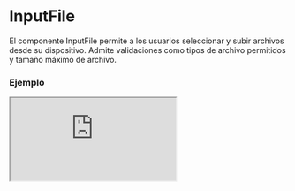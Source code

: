 
# InputFile

El componente InputFile permite a los usuarios seleccionar y subir archivos desde su dispositivo. Admite validaciones como tipos de archivo permitidos y tamaño máximo de archivo.

### Ejemplo

<Iframe
  minHeightIframe="30dvh"
  src="https://fenextjs-component-storybook.vercel.app/iframe.html?args=&id=input-inputfile--index&viewMode=story"
/>

### Importacion

Para importar el componente InputFile, se puede hacer desde fenextjs

```tsx copy
import { InputFile } from "fenextjs";
```

### Parametros

| Parametro        | Tipo                                                      | Requerido | Default                      | Descripcion                                                                 |
| ---------------- | --------------------------------------------------------- | --------- | ---------------------------- | --------------------------------------------------------------------------- |
| accept           | string[]                                                  | no        | []                           | Tipos de archivo permitidos para la entrada. Ejemplo: ['jpg', 'png']        |
| defaultValue     | FileProps                                                 | no        | \{ fileData: '', text: '' \} | Valor predeterminado del archivo. Usado para establecer un archivo inicial. |
| onChange         | (v: FileProps) =\> void                                   | no        | undefined                    | Función que se ejecuta cuando se selecciona un archivo.                     |
| onChangeProgress | (v: number) =\> void                                      | no        | undefined                    | Función que se ejecuta al actualizar el progreso de la carga.               |
| onChangeError    | (v: ErrorProps \| undefined) =\> void                     | no        | undefined                    | Función que se ejecuta cuando hay un error durante la carga.                |
| onUploadFile     | (data: InputFileUploadDataProps) =\> Promise\<FileProps\> | no        | undefined                    | Función que se ejecuta para manejar la carga del archivo.                   |
| clearAfterUpload | boolean                                                   | no        | false                        | Indica si se debe limpiar el input después de una carga exitosa.            |
| MAX_SIZE_FILE    | number                                                    | no        | 5000000                      | Tamaño máximo del archivo en bytes que se puede subir.                      |
| parseProgress    | (progres: number) =\> any                                 | no        | (e) =\> e                    | Función para analizar el progreso de la carga.                              |
| disabled         | boolean                                                   | no        | false                        | Indica si el input de archivo está deshabilitado.                           |
| textMaxSizeFile  | string                                                    | no        | 'File max size'              | Texto que se muestra al superar el tamaño máximo permitido.                 |
| className        | string                                                    | no        | ''                           | Clase CSS para el componente principal.                                     |
| classNameLabel   | string                                                    | no        | ''                           | Clase CSS para la etiqueta del componente.                                  |
| classNameContent | string                                                    | no        | ''                           | Clase CSS para el contenido del componente.                                 |
| classNameInput   | string                                                    | no        | ''                           | Clase CSS para el input de archivo.                                         |
| classNameError   | string                                                    | no        | ''                           | Clase CSS para el mensaje de error.                                         |

### Storybook

Para ver el storybook del componente lo puede hacer con este [link](https://fenextjs-component-storybook.vercel.app/?path=/story/input-inputfile--index)

### Usos

- Selector de archivos con validación de tipo

```tsx copy
<InputFile accept={["jpg", "png"]} onChange={(file) => console.log(file)} />
```

- Selector de archivos con tamaño máximo

```tsx copy
<InputFile
  MAX_SIZE_FILE={2000000}
  textMaxSizeFile="El archivo supera el límite de tamaño."
  onChange={(file) => console.log(file)}
/>
```

- Selector de archivos deshabilitado

```tsx copy
<InputFile disabled={true} onChange={(file) => console.log(file)} />
```
